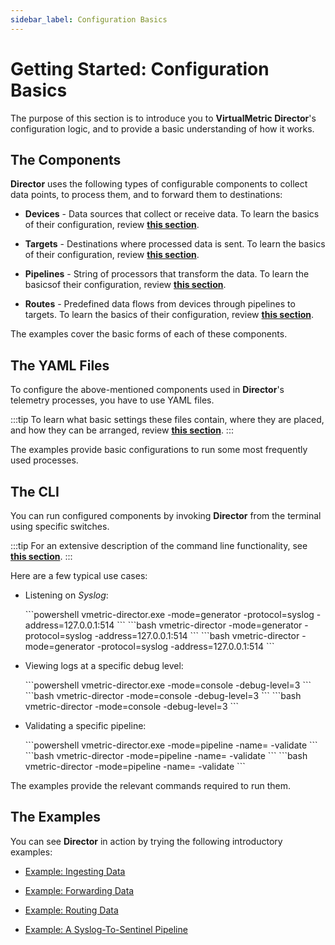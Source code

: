 ```yaml
---
sidebar_label: Configuration Basics
---
```


# Getting Started: Configuration Basics

The purpose of this section is to introduce you to **VirtualMetric Director**'s configuration logic, and to provide a basic understanding of how it works.

## The Components

**Director** uses the following types of configurable components to collect data points, to process them, and to forward them to destinations:

* **Devices** - Data sources that collect or receive data. To learn the basics of their configuration, review [**this section**](../configuration/devices/index.mdx#configuration).

* **Targets** - Destinations where processed data is sent. To learn the basics of their configuration, review [**this section**](../configuration/targets/index.mdx#configuration).

* **Pipelines** - String of processors that transform the data. To learn the basicsof their configuration, review [**this section**](../configuration/pipelines/index.mdx#configuration).

* **Routes** - Predefined data flows from devices through pipelines to targets. To learn the basics of their configuration, review [**this section**](../configuration/routes.mdx#configuration).

The examples cover the basic forms of each of these components.

## The YAML Files

To configure the above-mentioned components used in **Director**'s telemetry processes, you have to use YAML files.

:::tip
To learn what basic settings these files contain, where they are placed, and how they can be arranged, review [**this section**](../configuration/index.mdx#files-and-directories).
:::

The examples provide basic configurations to run some most frequently used processes.

## The CLI

You can run configured components by invoking **Director** from the terminal using specific switches.

:::tip
For an extensive description of the command line functionality, see [**this section**](../cli.mdx).
:::

Here are a few typical use cases:

* Listening on _Syslog_:

  <Tabs groupId="os-options">
    <TabItem value="windows" label="Windows" default>
      ```powershell
      vmetric-director.exe -mode=generator -protocol=syslog -address=127.0.0.1:514
      ```
    </TabItem>
    
    <TabItem value="linux" label="Linux">
      ```bash
      vmetric-director -mode=generator -protocol=syslog -address=127.0.0.1:514
      ```
    </TabItem>

    <TabItem value="macos" label="macOS">
      ```bash
      vmetric-director -mode=generator -protocol=syslog -address=127.0.0.1:514
      ```
    </TabItem>
  </Tabs>

* Viewing logs at a specific debug level:

  <Tabs groupId="os-options">
    <TabItem value="windows" label="Windows" default>
      ```powershell
      vmetric-director.exe -mode=console -debug-level=3
      ```
    </TabItem>
    
    <TabItem value="linux" label="Linux">
      ```bash
      vmetric-director -mode=console -debug-level=3
      ```
    </TabItem>

    <TabItem value="macos" label="macOS">
      ```bash
      vmetric-director -mode=console -debug-level=3
      ```
    </TabItem>
  </Tabs>

* Validating a specific pipeline:

  <Tabs groupId="os-options">
    <TabItem value="windows" label="Windows" default>
      ```powershell
      vmetric-director.exe -mode=pipeline -name=<pipeline_name> -validate
      ```
    </TabItem>

    <TabItem value="linux" label="Linux">
      ```bash
      vmetric-director -mode=pipeline -name=<pipeline_name> -validate
      ```
    </TabItem>

    <TabItem value="macos" label="macOS">
      ```bash
      vmetric-director -mode=pipeline -name=<pipeline_name> -validate
      ```
    </TabItem>
  </Tabs>

The examples provide the relevant commands required to run them.

## The Examples

You can see **Director** in action by trying the following introductory examples:

- [Example: Ingesting Data](./example-ingesting-data.mdx)

- [Example: Forwarding Data](./example-forwarding-data.mdx)

- [Example: Routing Data](./example-routing-data.mdx)

- [Example: A Syslog-To-Sentinel Pipeline](./example-a-syslog-to-sentinel-pipeline.mdx)
